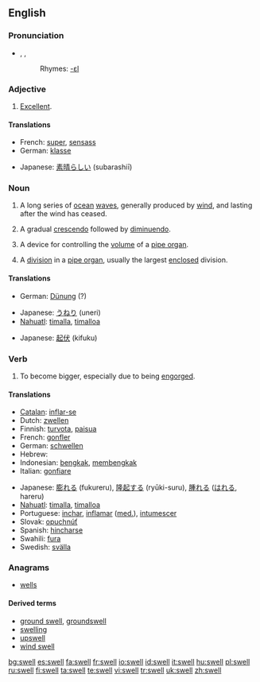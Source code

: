 ==English==

===Pronunciation===
*{{AHD|swĕl}}, {{IPA|/swεl/}}, {{IPA|/swEl/}}
*:Rhymes: [[Rhymes:English:-ɛl|-ɛl]]

===Adjective===
{{en-adj|-}}

{{i|nonstandard}} {{en-adj|er}}

# {{informal}} [[excellent|Excellent]].

====Translations====
{{trans-top|excellent}}
*French: [[super#French|super]], [[sensass]]
*German: [[klasse]]
{{trans-mid}}
*Japanese: [[素晴らしい]] (subarashiī)
{{trans-bottom}}

===Noun===
{{en-noun}}

# A long series of [[ocean]] [[wave]]s, generally produced by [[wind]], and lasting after the wind has ceased.
# {{music}} A gradual [[crescendo]] followed by [[diminuendo]].
# {{music}} A device for controlling the [[volume]] of a [[pipe organ]].
# {{music}} A [[division]] in a [[pipe organ]], usually the largest [[enclosed]] division.

====Translations====
{{trans-top|series of waves}}
*German: [[Dünung]] {{f}} (?)
{{trans-mid}}
*Japanese: [[うねり]] (uneri)
*[[Nahuatl]]: [[timalla]], [[timalloa]]
{{trans-bottom}}

{{trans-top|music: crescendo followed by diminuendo}}
{{trans-mid}}
*Japanese: [[起伏]] (kifuku)
{{trans-bottom}}

{{trans-top|music: device in pipe organ}}
{{trans-mid}}
{{trans-bottom}}

===Verb===
{{en-verb|swells|swelling|swelled|'''[[swollen]] '''or''' [[swelled]]'''}}

# {{intransitive}} To become bigger, especially due to being [[engorge]]d.

====Translations====
{{trans-top|intransitive: to become bigger, especially due to being [[engorged]]}}
*[[Catalan]]: [[inflar-se]]
*Dutch: [[zwellen]]
*Finnish: [[turvota]], [[paisua]]
*French: [[gonfler]]
*German: [[schwellen]]
*Hebrew: {{he-translation|אבב|avov}}
*Indonesian: [[bengkak]], [[bengkak|membengkak]]
*Italian: [[gonfiare]]
{{trans-mid}}
*Japanese: [[膨れる]] (fukureru), [[隆起する]] (ryūki-suru), [[腫れる]] ([[はれる]], hareru)
*[[Nahuatl]]: [[timalla]], [[timalloa]]
*Portuguese: [[inchar]], [[inflamar]] ([[med.]]), [[intumescer]]
*Slovak: [[opuchnúť]]
*Spanish: [[hincharse]]
*Swahili: [[fura]]
*Swedish: [[svälla]]
{{trans-bottom}}

===Anagrams===
*[[wells]]

====Derived terms====
{{rfc-level|Derived terms at L4+ not in L3 POS section}}
*[[ground swell]], [[groundswell]]
*[[swelling]]
*[[upswell]]
*[[wind swell]]

[[bg:swell]]
[[es:swell]]
[[fa:swell]]
[[fr:swell]]
[[io:swell]]
[[id:swell]]
[[it:swell]]
[[hu:swell]]
[[pl:swell]]
[[ru:swell]]
[[fi:swell]]
[[ta:swell]]
[[te:swell]]
[[vi:swell]]
[[tr:swell]]
[[uk:swell]]
[[zh:swell]]
